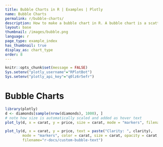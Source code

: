 ```yaml
---
title: Bubble Charts in R | Examples | Plotly
name: Bubble Charts
permalink: r/bubble-charts/
description: How to make a bubble chart in R. A bubble chart is a scatter plot whose markers have variable color and size.
layout: base
thumbnail: /images/bubble.png
language: r
page_type: example_index
has_thumbnail: true
display_as: chart_type
order: 8
---
```


```r
knitr::opts_chunk$set(message = FALSE)
Sys.setenv("plotly_username"="RPlotBot")
Sys.setenv("plotly_api_key"="q0lz6r5efr")
```
# Bubble Charts

```r

library(plotly)
d <- diamonds[sample(nrow(diamonds), 1000), ]
# note how size is automatically scaled and added as hover text
plot_ly(d, x = carat, y = price, size = carat, mode = "markers", filename="r-docs/basic-bubble")

plot_ly(d, x = carat, y = price, text = paste("Clarity: ", clarity),
        mode = "markers", color = carat, size = carat, opacity = carat,
        filename="r-docs/custom-bubble-text")

```
